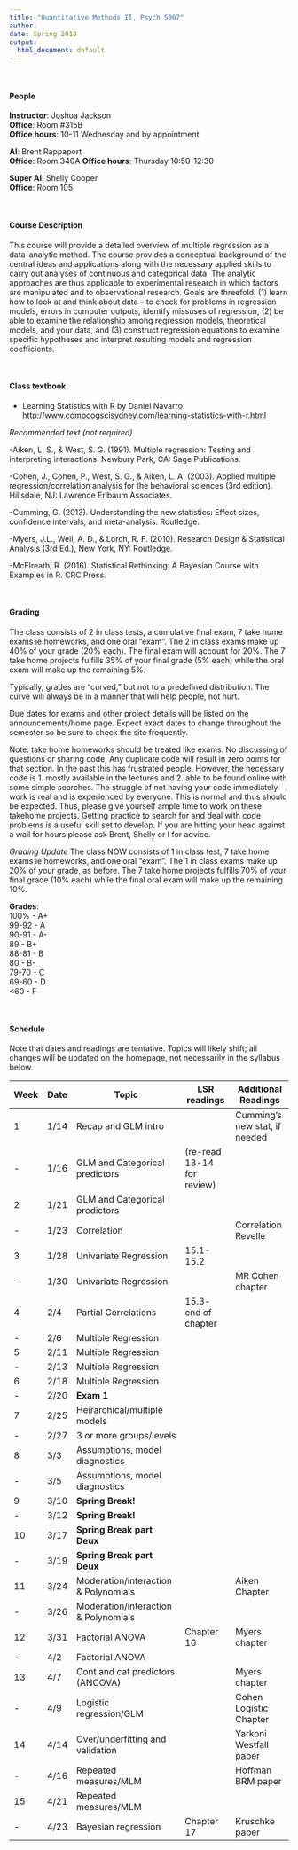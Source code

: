 ```yaml
---
title: "Quantitative Methods II, Psych 5067"
author: 
date: Spring 2018
output:
  html_document: default
---
```

<br>  

#### People
**Instructor**: Joshua Jackson  
**Office**: Room #315B  
**Office hours**: 10-11 Wednesday and by appointment  

**AI**: Brent Rappaport  
**Office**: Room 340A 
**Office hours**: Thursday 10:50-12:30 

**Super AI**: Shelly Cooper  
**Office**: Room 105


<br>  

#### Course Description#### 

This course will provide a detailed overview of multiple regression as a data-analytic method. The course provides a conceptual background of the central ideas and applications along with the necessary applied skills to carry out analyses of continuous and categorical data. The analytic approaches are thus applicable to experimental research in which factors are manipulated and to observational research. Goals are threefold: (1) learn how to look at and think about data – to check for problems in regression models, errors in computer outputs, identify missuses of regression, (2) be able to examine the relationship among regression models, theoretical models, and your data, and (3) construct regression equations to examine specific hypotheses and interpret resulting models and regression coefficients. 

<br>  

#### Class textbook

- Learning Statistics with R by Daniel Navarro <http://www.compcogscisydney.com/learning-statistics-with-r.html>

*Recommended text (not required)*

-Aiken, L. S., & West, S. G. (1991). Multiple regression: Testing and interpreting interactions. Newbury Park, CA: Sage Publications.

-Cohen, J., Cohen, P., West, S. G., & Aiken, L. A. (2003). Applied multiple regression/correlation analysis for the behavioral sciences (3rd edition). Hillsdale, NJ: Lawrence Erlbaum Associates.

-Cumming, G. (2013). Understanding the new statistics: Effect sizes, confidence intervals, and meta-analysis. Routledge.

-Myers, J.L., Well, A. D., & Lorch, R. F. (2010). Research Design & Statistical Analysis (3rd Ed.), New York, NY: Routledge. 

-McElreath, R. (2016). Statistical Rethinking: A Bayesian Course with Examples in R. CRC Press. 

<br>  

#### Grading
The class consists of 2 in class tests, a cumulative final exam,  7 take home exams ie homeworks, and one oral "exam". The 2 in class exams make up 40% of your grade (20% each). The final exam will account for 20%.  The 7 take home projects fulfills 35% of your final grade (5% each) while the oral exam will make up the remaining 5%. 

Typically, grades are "curved," but not to a predefined distribution. The curve will always be in a manner that will help people, not hurt. 

Due dates for exams and other project details will be listed on the announcements/home page. Expect exact dates to change throughout the semester so be sure to check the site frequently. 

Note: take home homeworks should be treated like exams. No discussing of questions or sharing code. Any duplicate code will result in zero points for that section. In the past this has frustrated people. However, the necessary code is 1. mostly available in the lectures and 2. able to be found online with some simple searches. The struggle of not having your code immediately work is real and is experienced by everyone. This is normal and thus should be expected. Thus, please give yourself ample time to work on these takehome projects. Getting practice to search for and deal with code problems is a useful skill set to develop. If you are hitting your head against a wall for hours please ask Brent, Shelly or I for advice.   


*Grading Update* The class NOW consists of 1 in class test,  7 take home exams ie homeworks, and one oral "exam". The 1 in class exams make up 20% of your grade, as before. The 7 take home projects fulfills 70% of your final grade (10% each) while the final oral exam will make up the remaining 10%. 

**Grades**:   
100%   - A+  
99-92 - A  
90-91 - A-  
89    - B+  
88-81 - B  
80    - B-  
79-70 - C  
69-60 - D  
<60   - F  
  
  <br>  
  
#### Schedule####  

Note that dates and readings are tentative. Topics will likely shift; all changes will be updated on the homepage, not necessarily in the syllabus below. 

| Week | Date  |  Topic                                 |LSR readings       | Additional Readings  |
-------|-------|----------------------------------------|--------------------|----------------------|
| 1    | 1/14  | Recap and GLM intro           |                   |Cumming's new stat, if needed|
| -    | 1/16  | GLM and Categorical predictors  |   (re-read 13-14 for review) |               |
| 2    | 1/21  | GLM and Categorical predictors     |                    |   |
| -    | 1/23  | Correlation                  |              |  Correlation Revelle      |
| 3    | 1/28  | Univariate Regression    |  15.1-15.2               |                      |
| -    | 1/30  | Univariate Regression            |                  |  MR Cohen chapter     |
| 4    | 2/4   | Partial Correlations              |   15.3- end of chapter               |                      |
| -    | 2/6   | Multiple Regression                    |                  |      |
| 5    | 2/11  | Multiple Regression                |                  |                      |
| -    | 2/13  | Multiple Regression         |                  |                      |
| 6    | 2/18  | Multiple Regression                 |                    |                      |
| -    | 2/20  | **Exam 1**          |                    |                      |
| 7    | 2/25  | Heirarchical/multiple models           |                    |        |
| -    | 2/27  | 3 or more groups/levels     |               |               |
| 8    | 3/3   | Assumptions, model diagnostics          |             |    |
| -    | 3/5   | Assumptions, model diagnostics            |             |   |
| 9    | 3/10  | **Spring Break!**                |                      |            |
| -    | 3/12  | **Spring Break!**                 |                     |              |
| 10   | 3/17  |**Spring Break part Deux**               |         |          |
| -    | 3/19  |**Spring Break part Deux**                 |       |     |
| 11   | 3/24  | Moderation/interaction & Polynomials  |   |  Aiken Chapter  |
| -    | 3/26  | Moderation/interaction & Polynomials  |           |    | 
| 12   | 3/31  |  Factorial ANOVA    |    Chapter 16    |  Myers chapter   |
| -    | 4/2   |  Factorial ANOVA  |        |   | 
| 13   | 4/7   | Cont and cat predictors (ANCOVA)     | | Myers chapter   | 
| -    | 4/9   |Logistic regression/GLM  |      |  Cohen Logistic Chapter     |
| 14   | 4/14  | Over/underfitting and validation        |       |Yarkoni Westfall paper|
| -    | 4/16  | Repeated measures/MLM    |        |    Hoffman BRM paper       |
| 15   | 4/21  | Repeated measures/MLM     |      |              |
| -    | 4/23  | Bayesian regression      |    Chapter 17      |    Kruschke paper                |



